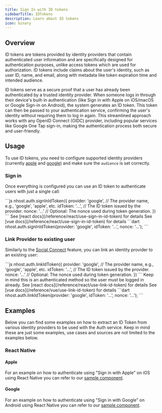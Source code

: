 ```yaml
---
title: Sign In with ID tokens
sidebarTitle: IDTokens
description: Learn about ID tokens
icon: binary
---
```


## Overview

ID tokens are tokens provided by identity providers that contain authenticated user information and are specifically designed for authentication purposes, unlike access tokens which are used for authorization. ID tokens include claims about the user's identity, such as user ID, name, and email, along with metadata like token expiration time and intended audience.

ID tokens serve as a secure proof that a user has already been authenticated by a trusted identity provider. When someone logs in through their device's built-in authentication (like Sign in with Apple on iOS/macOS or Google Sign-in on Android), the system generates an ID token. This token can then be passed to your authentication service, confirming the user's identity without requiring them to log in again. This streamlined approach works with any OpenID Connect (OIDC) provider, including popular services like Google One Tap sign-in, making the authentication process both secure and user-friendly.

## Usage

To use ID tokens, you need to configure supported identity providers (currently [apple](/products/auth/social/sign-in-apple) and [google](/products/auth/social/sign-in-google)) and make sure the `audience` is set correctly.

### Sign in

Once everything is configured you can use an ID token to authenticate users with just a single call:

<Tabs>
  <Tab title="javascript">
  ```js
  nhost.auth.signInIdToken({
    provider: 'google', // The provider name, e.g., 'google', 'apple', etc.
    idToken: '...', // The ID token issued by the provider.
    nonce: '...' // Optional: The nonce used during token generation.
  })
  ```

  </Tab>
<Tab title="react">See [react docs](/reference/react/use-sign-in-id-token) for details</Tab>
<Tab title="vue">See [vue docs](/reference/react/use-sign-in-id-token) for details</Tab>

  <Tab title="dart">
  ```dart
  nhost.auth.signInIdToken(provider: 'google', idToken: '...', nonce: '...');
  ```

  </Tab>
</Tabs>

### Link Provider to existing user

Similarly to the [Social Connect](/products/auth/social-connect) feature, you can link an identity provider to an existing user:

<Tabs>
  <Tab title="javascript">
  ```js
  nhost.auth.linkIdToken({
    provider: 'google', // The provider name, e.g., 'google', 'apple', etc.
    idToken: '...', // The ID token issued by the provider.
    nonce: '...' // Optional: The nonce used during token generation.
  })
  ```
<Note>Keep in mind this is an authenticated method so the user must be logged in already.</Note>
  </Tab>
<Tab title="react">See [react docs](/reference/react/use-link-id-token) for details</Tab>
<Tab title="vue">See [vue docs](/reference/vue/use-link-id-token) for details</Tab>

  <Tab title="dart">
  ```dart
  nhost.auth.linkIdToken(provider: 'google', idToken: '...', nonce: '...');
  ```

  </Tab>
</Tabs>

## Examples

Below you can find some examples on how to extract an ID Token from various identity providers to be used with the Auth service. Keep in mind these are just some examples, use cases and sources are not limited to the examples below.

### React Native

#### Apple

For an example on how to authenticate using "Sign in with Apple" on iOS using React Native you can refer to our [sample component](https://github.com/nhost/nhost/blob/main/examples/react_native/src/components/SignInWithAppleButton.tsx).

#### Google

For an example on how to authenticate using "Sign in with Google" on Android using React Native you can refer to our [sample component](https://github.com/nhost/nhost/blob/main/examples/react_native/src/components/SignInWithGoogleButton.tsx).
